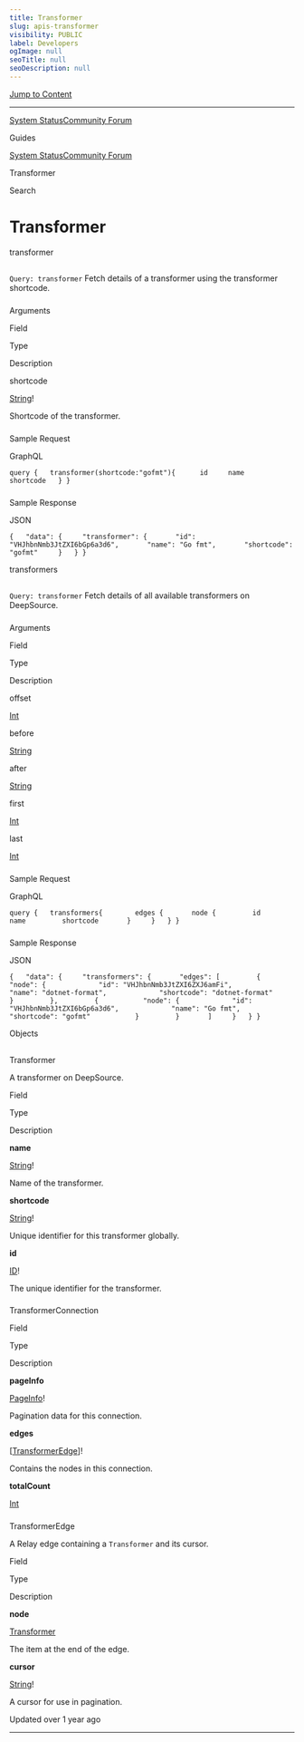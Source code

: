 ```yaml
---
title: Transformer
slug: apis-transformer
visibility: PUBLIC
label: Developers
ogImage: null
seoTitle: null
seoDescription: null
---
```

[Jump to Content](#content)

* * *

[System Status](https://deepsourcestatus.com/)[Community Forum](https://discuss.deepsource.com/)

Guides

[System Status](https://deepsourcestatus.com/)[Community Forum](https://discuss.deepsource.com/)

Transformer

Search

Transformer
===========

transformer

[](#transformer)
-------------------------------

`Query: transformer` Fetch details of a transformer using the transformer shortcode.

### 

Arguments

[](#arguments)

Field

Type

Description

shortcode

[String](https://deepsource-docs.readme.io/docs/apis-reference-scalars#string)!

Shortcode of the transformer.

### 

Sample Request

[](#sample-request)

GraphQL

`query {   transformer(shortcode:"gofmt"){    	id     name     shortcode   } }`

### 

Sample Response

[](#sample-response)

JSON

`{   "data": {     "transformer": {       "id": "VHJhbnNmb3JtZXI6bGp6a3d6",       "name": "Go fmt",       "shortcode": "gofmt"     }   } }`

transformers

[](#transformers)
---------------------------------

`Query: transformer` Fetch details of all available transformers on DeepSource.

### 

Arguments

[](#arguments-1)

Field

Type

Description

offset

[Int](https://deepsource-docs.readme.io/docs/apis-reference-scalars#int)

before

[String](https://deepsource-docs.readme.io/docs/apis-reference-scalars#string)

after

[String](https://deepsource-docs.readme.io/docs/apis-reference-scalars#string)

first

[Int](https://deepsource-docs.readme.io/docs/apis-reference-scalars#int)

last

[Int](https://deepsource-docs.readme.io/docs/apis-reference-scalars#int)

### 

Sample Request

[](#sample-request-1)

GraphQL

`query {   transformers{    	edges {       node {         id         name         shortcode       }     }   } }`

### 

Sample Response

[](#sample-response-1)

JSON

`{   "data": {     "transformers": {       "edges": [         {           "node": {             "id": "VHJhbnNmb3JtZXI6ZXJ6amFi",             "name": "dotnet-format",             "shortcode": "dotnet-format"           }         },         {           "node": {             "id": "VHJhbnNmb3JtZXI6bGp6a3d6",             "name": "Go fmt",             "shortcode": "gofmt"           }         }       ]     }   } }`

Objects

[](#objects)
-----------------------

### 

Transformer

[](#transformer-1)

A transformer on DeepSource.

Field

Type

Description

**name**

[String](https://deepsource-docs.readme.io/docs/apis-reference-scalars#string)!

Name of the transformer.

**shortcode**

[String](https://deepsource-docs.readme.io/docs/apis-reference-scalars#string)!

Unique identifier for this transformer globally.

**id**

[ID](https://deepsource-docs.readme.io/docs/apis-reference-scalars#id)!

The unique identifier for the transformer.

### 

TransformerConnection

[](#transformerconnection)

Field

Type

Description

**pageInfo**

[PageInfo](https://deepsource-docs.readme.io/docs/apis-reference-pagination#pageinfo)!

Pagination data for this connection.

**edges**

\[[TransformerEdge](https://deepsource-docs.readme.io/docs/apis-transformer#transformeredge)\]!

Contains the nodes in this connection.

**totalCount**

[Int](https://deepsource-docs.readme.io/docs/apis-reference-scalars#int)

### 

TransformerEdge

[](#transformeredge)

A Relay edge containing a `Transformer` and its cursor.

Field

Type

Description

**node**

[Transformer](https://deepsource-docs.readme.io/docs/apis-transformer#transformer-1)

The item at the end of the edge.

**cursor**

[String](https://deepsource-docs.readme.io/docs/apis-reference-scalars#string)!

A cursor for use in pagination.

Updated over 1 year ago

* * *
